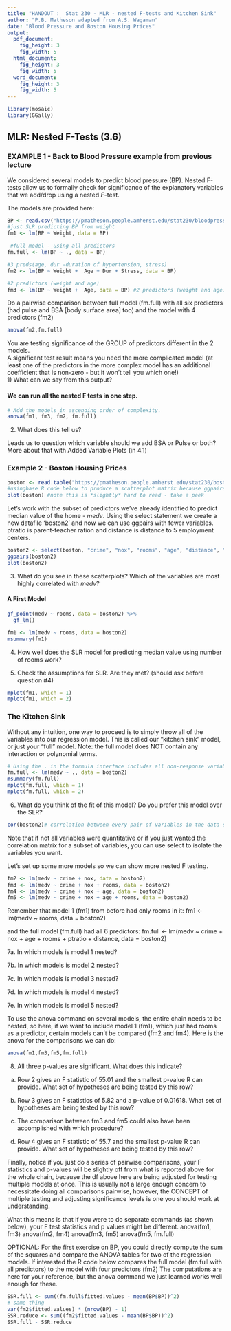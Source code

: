 ```yaml
---
title: "HANDOUT :  Stat 230 - MLR - nested F-tests and Kitchen Sink"
author: "P.B. Matheson adapted from A.S. Wagaman"
date: "Blood Pressure and Boston Housing Prices"
output:
  pdf_document:
    fig_height: 3
    fig_width: 5
  html_document:
    fig_height: 3
    fig_width: 5
  word_document:
    fig_height: 3
    fig_width: 5
---
```



```r
library(mosaic)
library(GGally)
```

## MLR: Nested F-Tests (3.6)

### EXAMPLE 1 - Back to Blood Pressure example from previous lecture

We considered several models to predict blood pressure (BP). Nested F-tests allow us to formally check for significance of the explanatory variables that we add/drop using a nested $F$-test.   

The models are provided here: 

```r
BP <- read.csv("https://pmatheson.people.amherst.edu/stat230/bloodpress.csv")
#just SLR predicting BP from weight
fm1 <- lm(BP ~ Weight, data = BP) 

 #full model - using all predictors
fm.full <- lm(BP ~ ., data = BP)

#3 preds(age, dur -duration of hypertension, stress)
fm2 <- lm(BP ~ Weight +  Age + Dur + Stress, data = BP) 

#2 predictors (weight and age)
fm3 <- lm(BP ~ Weight +  Age, data = BP) #2 predictors (weight and age)
```

Do a pairwise comparison between full model (fm.full) with all six predictors (had pulse and BSA [body surface area] too) and the model with 4 predictors (fm2)
```r
anova(fm2,fm.full)
```
You are testing significance of the GROUP of predictors different in the 2 models.  
A significant test result means you need the more complicated model (at least one of the predictors in the more complex model has an additional coefficient that is non-zero - but it won't tell you which one!)  
1) What can we say from this output?
\vspace{1.0in}


\newpage

#### We can run all the nested F tests in one step.
```r
# Add the models in ascending order of complexity.
anova(fm1, fm3, fm2, fm.full)
```
2. What does this tell us?
\vspace{1.0in}



Leads us to question which variable should we add BSA or Pulse or both?  More about that with Added Variable Plots (in 4.1)

### Example 2 - Boston Housing Prices

```r
boston <- read.table("https://pmatheson.people.amherst.edu/stat230/boston.txt", header = T)
#usingbase R code below to produce a scatterplot matrix because ggpairs takes a while to render
plot(boston) #note this is *slightly* hard to read - take a peek
```

Let's work with the subset of predictors we've already identified to predict median value of the home - *medv*. 
Using the select statement we create a new datafile 'boston2' and now we can use ggpairs with fewer variables.
ptratio is parent-teacher ration and distance is distance to 5 employment centers.

```r
boston2 <- select(boston, "crime", "nox", "rooms", "age", "distance", "ptratio", "medv") 
ggpairs(boston2)
plot(boston2)
```

3. What do you see in these scatterplots? Which of the variables are most highly correlated with *medv*?    
\vspace{1.25in}
   
#### A First Model

```r
gf_point(medv ~ rooms, data = boston2) %>%
  gf_lm()

fm1 <- lm(medv ~ rooms, data = boston2)
msummary(fm1)
```

4. How well does the SLR model for predicting median value using number of rooms work? 
\vspace{1.0in}

5. Check the assumptions for SLR. Are they met? (should ask before question #4)
\vspace{1.0in}

```r
mplot(fm1, which = 1)
mplot(fm1, which = 2)
```



### The Kitchen Sink

Without any intuition, one way to proceed is to simply throw all of the variables into our regression model. This is called our "kitchen sink" model, or just your "full" model.  Note: the full model does NOT contain any interaction or polynomial terms.

```r
# Using the . in the formula interface includes all non-response variables in the data frame
fm.full <- lm(medv ~ ., data = boston2)
msummary(fm.full)
mplot(fm.full, which = 1)
mplot(fm.full, which = 2)
```

6. What do you think of the fit of this model? Do you prefer this model over the SLR?
\vspace{.5in}

```r
cor(boston2)# correlation between every pair of variables in the data set
```

Note that if not all variables were quantitative or if you just wanted the correlation matrix for a subset of variables, you can use select to isolate the variables you want. 

Let's set up some more models so we can show more nested F testing.

```r
fm2 <- lm(medv ~ crime + nox, data = boston2)
fm3 <- lm(medv ~ crime + nox + rooms, data = boston2)
fm4 <- lm(medv ~ crime + nox + age, data = boston2)
fm5 <- lm(medv ~ crime + nox + age + rooms, data = boston2)
```

Remember that model 1 (fm1) from before had only rooms in it:
fm1 <- lm(medv ~ rooms, data = boston2)

and the full model (fm.full) had all 6 predictors:
fm.full <- lm(medv ~ crime + nox + age + rooms + ptratio + distance, data = boston2)

7a. In which models is model 1 nested?   

7b. In which models is model 2 nested?  

7c. In which models is model 3 nested?  

7d. In which models is model 4 nested?  

7e. In which models is model 5 nested?  

To use the anova command on several models, the entire chain needs to be nested, so here, if we want to include model 1 (fm1), which just had rooms as a predictor, certain models can't be compared (fm2 and fm4). Here is the anova for the comparisons we can do:

```r
anova(fm1,fm3,fm5,fm.full)
```

8. All three p-values are significant. What does this indicate?

a. Row 2 gives an F statistic of 55.01 and the smallest p-value R can provide. What set of hypotheses are being tested by this row?

b. Row 3 gives an F statistics of 5.82 and a p-value of 0.01618. What set of hypotheses are being tested by this row?

c. The comparison between fm3 and fm5 could also have been accomplished with which procedure?

d. Row 4 gives an F statistic of 55.7 and the smallest p-value R can provide. What set of hypotheses are being tested by this row? 

Finally, notice if you just do a series of pairwise comparisons, your F statistics and p-values will be slightly off from what is reported above for the whole chain, because the df above here are being adjusted for testing multiple models at once. This is usually not a large enough concern to necessitate doing all comparisons pairwise, however, the CONCEPT of multiple testing and adjusting significance levels is one you should work at understanding. 

What this means is that if you were to do separate commands (as shown below), your F test statistics and p values might be different. 
anova(fm1, fm3)
anova(fm2, fm4)
anova(fm3, fm5)
anova(fm5, fm.full)




OPTIONAL: For the first exercise on BP, you could directly compute the sum of the squares and compare the ANOVA tables for two of the regression models. If interested the R code below compares the full model (fm.full with all predictors) to the model with four predictors (fm2)
The computations are here for your reference, but the anova command we just learned works well enough for these. 
```r
SSR.full <- sum((fm.full$fitted.values - mean(BP$BP))^2)
# same thing
var(fm2$fitted.values) * (nrow(BP) - 1)
SSR.reduce <- sum((fm2$fitted.values - mean(BP$BP))^2)
SSR.full - SSR.reduce 
```

